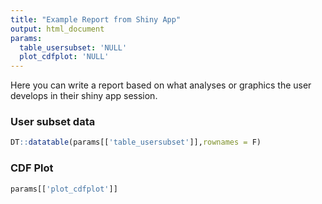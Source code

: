 ```yaml
---
title: "Example Report from Shiny App"
output: html_document
params:
  table_usersubset: 'NULL'
  plot_cdfplot: 'NULL'
---
```



Here you can write a report based on what analyses or graphics the user develops in their shiny app session.

### User subset data
```r
DT::datatable(params[['table_usersubset']],rownames = F)
```


    
    
### CDF Plot
```r
params[['plot_cdfplot']]
```
